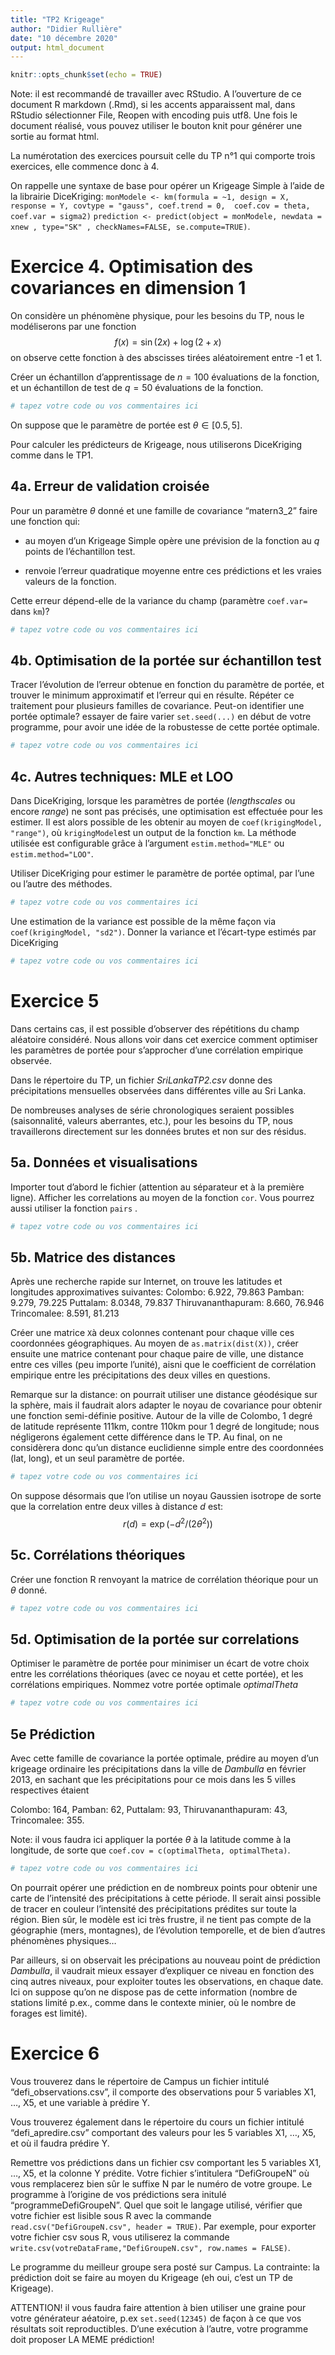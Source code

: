 ```yaml
---
title: "TP2 Krigeage"
author: "Didier Rullière"
date: "10 décembre 2020"
output: html_document
---
```


```r
knitr::opts_chunk$set(echo = TRUE)
```

Note: il est recommandé de travailler avec RStudio. A l'ouverture de ce document R markdown (.Rmd), si les accents apparaissent mal, dans RStudio sélectionner File, Reopen with encoding puis utf8. Une fois le document réalisé, vous pouvez utiliser le bouton knit pour générer une sortie au format html.

La numérotation des exercices poursuit celle du TP n°1 qui comporte trois exercices, elle commence donc à 4.

On rappelle une syntaxe de base pour opérer un Krigeage Simple à l'aide de la librairie DiceKriging:
`monModele <- km(formula = ~1, design = X, response = Y, covtype = "gauss", coef.trend = 0,  coef.cov = theta, coef.var = sigma2)`
`prediction <- predict(object = monModele, newdata = xnew , type="SK" , checkNames=FALSE, se.compute=TRUE)`.

# Exercice 4. Optimisation des covariances en dimension 1

On considère un phénomène physique, pour les besoins du TP, nous le modéliserons par une fonction
$$ f(x) = \sin(2x)+\log(2+x) $$
on observe cette fonction à des abscisses tirées aléatoirement entre -1 et 1.

Créer un échantillon d'apprentissage de $n=100$ évaluations de la fonction, et un échantillon de test de $q=50$ évaluations de la fonction. 

```r

# tapez votre code ou vos commentaires ici

```

On suppose que le paramètre de portée est $\theta \in [0.5, 5]$.

Pour calculer les prédicteurs de Krigeage, nous utiliserons DiceKriging comme dans le TP1.

## 4a. Erreur de validation croisée

Pour un paramètre $\theta$ donné et une famille de covariance "matern3_2" faire une fonction qui:

* au moyen d'un Krigeage Simple opère une prévision de la fonction au $q$ points de l'échantillon test.

* renvoie l'erreur quadratique moyenne entre ces prédictions et les vraies valeurs de la fonction.

Cette erreur dépend-elle de la variance du champ (paramètre `coef.var=` dans `km`)?
```r
# tapez votre code ou vos commentaires ici

```

## 4b. Optimisation de la portée sur échantillon test

Tracer l'évolution de l'erreur obtenue en fonction du paramètre de portée, et trouver le minimum approximatif et l'erreur qui en résulte. Répéter ce traitement pour plusieurs familles de covariance. Peut-on identifier une portée optimale? essayer de faire varier `set.seed(...)` en début de votre programme, pour avoir une idée de la robustesse de cette portée optimale.

```r
# tapez votre code ou vos commentaires ici

```




## 4c. Autres techniques: MLE et LOO

Dans DiceKriging, lorsque les paramètres de portée (*lengthscales* ou encore *range*) ne sont pas précisés, une optimisation est effectuée pour les estimer. Il est alors possible de les obtenir au moyen de  `coef(krigingModel, "range")`, où `krigingModel`est un output de la fonction `km`. La méthode utilisée est configurable grâce à l'argument `estim.method="MLE"` ou `estim.method="LOO"`.	

Utiliser DiceKriging pour estimer le paramètre de portée optimal, par l'une ou l'autre des méthodes.

```r
# tapez votre code ou vos commentaires ici

```

Une estimation de la variance est possible de la même façon via  `coef(krigingModel, "sd2")`. Donner la variance et l'écart-type estimés par DiceKriging
```r
# tapez votre code ou vos commentaires ici
```


# Exercice 5

Dans certains cas, il est possible d'observer des répétitions du champ aléatoire considéré. Nous allons voir dans cet exercice comment optimiser les paramètres de portée pour s'approcher d'une corrélation empirique observée.

Dans le répertoire du TP, un fichier *SriLankaTP2.csv* donne des précipitations mensuelles observées dans différentes ville au Sri Lanka.

De nombreuses analyses de série chronologiques seraient possibles (saisonnalité, valeurs aberrantes, etc.), pour les besoins du TP, nous travaillerons directement sur les données brutes et non sur des résidus. 

## 5a. Données et visualisations
Importer tout d'abord le fichier (attention au séparateur et à la première ligne). Afficher les correlations au moyen de la fonction `cor`. Vous pourrez aussi utiliser la fonction `pairs` .

```r
# tapez votre code ou vos commentaires ici
```

## 5b. Matrice des distances

Après une recherche rapide sur Internet, on trouve les latitudes et longitudes approximatives suivantes:
Colombo: 6.922, 79.863
Pamban: 9.279, 79.225
Puttalam: 8.0348, 79.837
Thiruvananthapuram: 8.660, 76.946
Trincomalee: 8.591, 81.213

Créer une matrice `X`à deux colonnes contenant pour chaque ville ces coordonnées géographiques. Au moyen de `as.matrix(dist(X))`, créer ensuite une matrice contenant pour chaque paire de ville, une distance entre ces villes (peu importe l'unité), aisni que le coefficient de corrélation empirique entre les précipitations des deux villes en questions.

Remarque sur la distance: on pourrait utiliser une distance géodésique sur la sphère, mais il faudrait alors adapter le noyau de covariance pour obtenir une fonction semi-définie positive. Autour de la ville de Colombo, 1 degré de latitude représente 111km, contre 110km pour 1 degré de longitude; nous négligerons également cette différence dans le TP. Au final, on ne considèrera donc qu'un distance euclidienne simple entre des coordonnées (lat, long), et un seul paramètre de portée.


```r

# tapez votre code ou vos commentaires ici
```
 
On suppose désormais que l'on utilise un noyau Gaussien isotrope de sorte que la correlation entre deux villes à distance $d$ est:
$$ r(d) =\exp\left(-d^2/(2\theta^2)\right)$$

## 5c. Corrélations théoriques

Créer une fonction R renvoyant la matrice de corrélation théorique pour un $\theta$ donné.

```r
# tapez votre code ou vos commentaires ici

```

## 5d. Optimisation de la portée sur correlations

Optimiser le paramètre de portée pour minimiser un écart de votre choix entre les corrélations théoriques (avec ce noyau et cette portée), et les corrélations empiriques. Nommez votre portée optimale *optimalTheta*

```r
# tapez votre code ou vos commentaires ici

```

## 5e Prédiction

Avec cette famille de covariance la portée optimale, prédire au moyen d'un krigeage ordinaire les précipitations dans la ville de *Dambulla* en février 2013, en sachant que les précipitations pour ce mois dans les 5 villes respectives étaient

Colombo: 164, 
Pamban: 62, 
Puttalam: 93, 
Thiruvananthapuram: 43, 
Trincomalee: 355.

Note: il vous faudra ici appliquer la portée $\theta$ à la latitude comme à la longitude, de sorte que `coef.cov = c(optimalTheta, optimalTheta)`.

```r

# tapez votre code ou vos commentaires ici

```

On pourrait opérer une prédiction en de nombreux points pour obtenir une carte de l'intensité des précipitations à cette période. Il serait ainsi possible de tracer en couleur l'intensité des précipitations prédites sur toute la région. Bien sûr, le modèle est ici très frustre, il ne tient pas compte de la géographie (mers, montagnes), de l'évolution temporelle, et de bien d'autres phénomènes physiques...

Par ailleurs, si on observait les précipations au nouveau point de prédiction *Dambulla*, il vaudrait mieux essayer d'expliquer ce niveau en fonction des cinq autres niveaux, pour exploiter toutes les observations, en chaque date. Ici on suppose qu'on ne dispose pas de cette information (nombre de stations limité p.ex., comme dans le contexte minier, où le nombre de forages est limité).


# Exercice 6

Vous trouverez dans le répertoire de Campus un fichier intitulé "defi_observations.csv", il comporte des observations pour 5 variables X1, ..., X5, et une variable à prédire Y.

Vous trouverez également dans le répertoire du cours un fichier intitulé "defi_apredire.csv" comportant des valeurs pour les 5 variables X1, ..., X5, et où il faudra prédire Y.

Remettre vos prédictions dans un fichier csv comportant les 5 variables X1, ..., X5, et la colonne Y prédite. Votre fichier s'intitulera "DefiGroupeN" où vous remplacerez bien sûr le suffixe N par le numéro de votre groupe. Le programme à l'origine de vos prédictions sera initulé "programmeDefiGroupeN". Quel que soit le langage utilisé, vérifier que votre fichier est lisible sous R avec la commande `read.csv("DefiGroupeN.csv", header = TRUE)`.
Par exemple, pour exporter votre fichier csv sous R, vous utiliserez la commande `write.csv(votreDataFrame,"DefiGroupeN.csv", row.names = FALSE)`. 

Le programme du meilleur groupe sera posté sur Campus.
La contrainte: la prédiction doit se faire au moyen du Krigeage (eh oui, c'est un TP de Krigeage).

ATTENTION! il vous faudra faire attention à bien utiliser une graine pour votre générateur aéatoire, p.ex `set.seed(12345)` de façon à ce que vos résultats soit reproductibles. D'une exécution à l'autre, votre programme doit proposer LA MEME prédiction!

